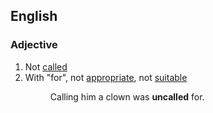==English==
===Adjective===
{{en-adj}}
# Not [[called]]
# With "for", not [[appropriate]], not [[suitable]]
#: Calling him a clown was '''uncalled''' for.